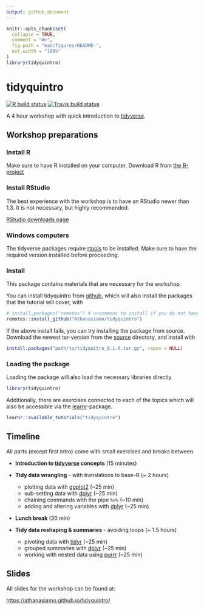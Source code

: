 ```yaml
---
output: github_document
---
```


<!-- README.md is generated from README.Rmd. Please edit that file -->

```r
knitr::opts_chunk$set(
  collapse = TRUE,
  comment = "#>",
  fig.path = "man/figures/README-",
  out.width = "100%"
)
library(tidyquintro)
```

# tidyquintro

<!-- badges: start -->
[![R build status](https://github.com/Athanasiamo/tidyquintro/workflows/R-CMD-check/badge.svg)](https://github.com/Athanasiamo/tidyquintro/actions)
[![Travis build status](https://travis-ci.com/Athanasiamo/tidyquintro.svg?branch=master)](https://travis-ci.com/Athanasiamo/tidyquintro)
<!-- badges: end -->

A 4 hour workshop with quick introduction to [tidyverse](https://www.tidyverse.org/).

## Workshop preparations

### Install R
Make sure to have R installed on your computer.
Download R from [the R-project](https://www.r-project.org/)

### Install RStudio

The best experience with the workshop is to have an RStudio newer than 1.3. 
It is not necessary, but highly recommended.

[RStudio downloads page](https://rstudio.com/products/rstudio/download/#download)

### Windows computers
The tidyverse packages require [rtools](https://cran.r-project.org/bin/windows/Rtools/) to be installed. 
Make sure to have the required version installed before proceeding.

### Install

This package contains materials that are necessary for the workshop. 

You can install tidyquintro from [github](https://github.com/Athanasiamo/tidyquintro), which will also install the packages that the tutorial will cover, with

```r
# install.packages("remotes") # uncomment to install if you do not have this package
remotes::install_github("Athanasiamo/tidyquintro")
```

If the above install fails, you can try installing the package from source. 
Download the newest tar-version from the [source](source/) directory, and install with

```r
install.packages("path/to/tidyquitro_0.1.0.tar.gz", repos = NULL)
```


### Loading the package
Loading the package will also load the necessary libraries directly
```r
library(tidyquintro)
```

Additionally, there are exercises connected to each of the topics which will also be accessible via the [learnr](https://rstudio.github.io/learnr/)-package.

```r
learnr::available_tutorials("tidyquintro")
```


## Timeline
All parts (except first intro) come with small exercises and breaks between.

- **Introduction to [tidyverse](https://www.tidyverse.org/) concepts** (15 minutes)  

- **Tidy data wrangling** - with translations to base-R (~ 2 hours) 
  - plotting data with [ggplot2](https://ggplot2.tidyverse.org/) (~25 min) 
  - sub-setting data with [dplyr](https://dplyr.tidyverse.org/) (~25 min)  
  - chaining commands with the pipe `%>%` (~10 min)  
  - adding and altering variables with [dplyr](https://dplyr.tidyverse.org/)  (~25 min)  

- **Lunch break** (30 min)  

- **Tidy data reshaping & summaries** - avoiding loops (~ 1.5 hours)   
  - pivoting data with [tidyr](https://tidyr.tidyverse.org/) (~25 min) 
  - grouped summaries with [dplyr](https://dplyr.tidyverse.org/) (~25 min)  
  - working with nested data using [purrr](https://purrr.tidyverse.org/) (~25 min) 
  
## Slides

All slides for the workshop can be found at:

[https://athanasiamo.github.io/tidyquintro/](https://athanasiamo.github.io/tidyquintro/)



